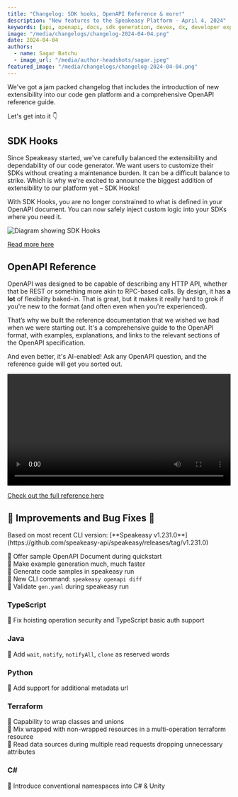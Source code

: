 ```yaml
---
title: "Changelog: SDK hooks, OpenAPI Reference & more!"
description: "New features to the Speakeasy Platform - April 4, 2024"
keywords: [api, openapi, docs, sdk generation, devex, dx, developer experience]
image: "/media/changelogs/changelog-2024-04-04.png"
date: 2024-04-04
authors:
  - name: Sagar Batchu
  - image_url: "/media/author-headshots/sagar.jpeg"
featured_image: "/media/changelogs/changelog-2024-04-04.png"
---
```



We've got a jam packed changelog that includes the introduction of new extensibility into our code gen platform and a comprehensive OpenAPI reference guide.

Let's get into it 👇

## SDK Hooks

Since Speakeasy started, we've carefully balanced the extensibility and dependability of our code generator. We want users to customize their SDKs without creating a maintenance burden. It can be a difficult balance to strike. Which is why we're excited to announce the biggest addition of extensibility to our platform yet – SDK Hooks! 

With SDK Hooks, you are no longer constrained to what is defined in your OpenAPI document. You can now safely inject custom logic into your SDKs where you need it. 

![Diagram showing SDK Hooks](./assets/sdk-hooks.png)

[Read more here](/post/release-sdk-hooks)

## OpenAPI Reference

OpenAPI was designed to be capable of describing any HTTP API, whether that be REST or something more akin to RPC-based calls. By design, it has **a lot** of flexibility baked-in. That is great, but it makes it really hard to grok if you're new to the format (and often even when you're experienced).

That’s why we built the reference documentation that we wished we had when we were starting out. It's a comprehensive guide to the OpenAPI format, with examples, explanations, and links to the relevant sections of the OpenAPI specification.

And even better, it's AI-enabled! Ask any OpenAPI question, and the reference guide will get you sorted out.

<div className='mt-10'>
  <video controls={false} loop={true} autoPlay={true} width="100%" >
    <source src={ openapi_ref } type="video/mp4" />
  </video>
</div>

[Check out the full reference here](/openapi)

## 🚢 Improvements and Bug Fixes 🐛

<Callout title="NOTE" variant="info">
Based on most recent CLI version: [**Speakeasy v1.231.0**](https://github.com/speakeasy-api/speakeasy/releases/tag/v1.231.0)
</Callout>

🚢  Offer sample OpenAPI Document during quickstart \
🚢  Make example generation much, much faster  \
🚢  Generate code samples in speakeasy run \
🚢  New CLI command: `speakeasy openapi diff`\
🚢  Validate `gen.yaml` during speakeasy run

### TypeScript

🐛 Fix hoisting operation security and TypeScript basic auth support

### Java

🚢 Add `wait`, `notify`, `notifyAll`, `clone` as reserved words

### Python

🚢 Add support for additional metadata url

### Terraform

🚢 Capability to wrap classes and unions \
🚢 Mix wrapped with non-wrapped resources in a multi-operation terraform resource \
🐛 Read data sources during multiple read requests dropping unnecessary attributes 

### C#

🚢  Introduce conventional namespaces into  C# & Unity
